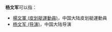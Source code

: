 '''杨文军'''可以指：
*[[楊文軍_(皮划艇運動員)|楊文軍 (皮划艇運動員)]]，中国大陆皮划艇運動員
*[[杨文军_(导演)|杨文军 (导演)]]，中国大陆导演

{{消歧义|W文军|cat=三字杨姓人名消歧义}}